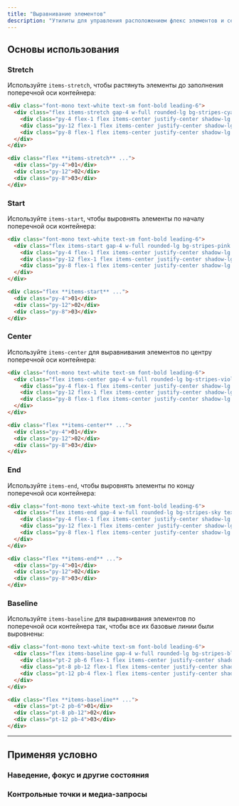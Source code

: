 ```yaml
---
title: "Выравнивание элементов"
description: "Утилиты для управления расположением флекс элементов и сетки вдоль поперечной оси контейнера."
---
```




## Основы использования

### Stretch

Используйте `items-stretch`, чтобы растянуть элементы до заполнения поперечной оси контейнера:

```html {{ example: true }}
<div class="font-mono text-white text-sm font-bold leading-6">
  <div class="flex items-stretch gap-4 w-full rounded-lg bg-stripes-cyan text-center">
    <div class="py-4 flex-1 flex items-center justify-center shadow-lg rounded-lg bg-cyan-500">01</div>
    <div class="py-12 flex-1 flex items-center justify-center shadow-lg rounded-lg bg-cyan-500">02</div>
    <div class="py-8 flex-1 flex items-center justify-center shadow-lg rounded-lg bg-cyan-500">03</div>
  </div>
</div>
```

```html
<div class="flex **items-stretch** ...">
  <div class="py-4">01</div>
  <div class="py-12">02</div>
  <div class="py-8">03</div>
</div>
```

### Start

Используйте `items-start`, чтобы выровнять элементы по началу поперечной оси контейнера:

```html {{ example: true }}
<div class="font-mono text-white text-sm font-bold leading-6">
  <div class="flex items-start gap-4 w-full rounded-lg bg-stripes-pink text-center">
    <div class="py-4 flex-1 flex items-center justify-center shadow-lg rounded-lg bg-pink-500">01</div>
    <div class="py-12 flex-1 flex items-center justify-center shadow-lg rounded-lg bg-pink-500">02</div>
    <div class="py-8 flex-1 flex items-center justify-center shadow-lg rounded-lg bg-pink-500">03</div>
  </div>
</div>
```

```html
<div class="flex **items-start** ...">
  <div class="py-4">01</div>
  <div class="py-12">02</div>
  <div class="py-8">03</div>
</div>
```

### Center

Используйте `items-center` для выравнивания элементов по центру поперечной оси контейнера:

```html {{ example: true }}
<div class="font-mono text-white text-sm font-bold leading-6">
  <div class="flex items-center gap-4 w-full rounded-lg bg-stripes-violet text-center">
    <div class="py-4 flex-1 flex items-center justify-center shadow-lg rounded-lg bg-violet-500">01</div>
    <div class="py-12 flex-1 flex items-center justify-center shadow-lg rounded-lg bg-violet-500">02</div>
    <div class="py-8 flex-1 flex items-center justify-center shadow-lg rounded-lg bg-violet-500">03</div>
  </div>
</div>
```

```html
<div class="flex **items-center** ...">
  <div class="py-4">01</div>
  <div class="py-12">02</div>
  <div class="py-8">03</div>
</div>
```

### End

Используйте `items-end`, чтобы выровнять элементы по концу поперечной оси контейнера:

```html {{ example: true }}
<div class="font-mono text-white text-sm font-bold leading-6">
  <div class="flex items-end gap-4 w-full rounded-lg bg-stripes-sky text-center">
    <div class="py-4 flex-1 flex items-center justify-center shadow-lg rounded-lg bg-sky-500">01</div>
    <div class="py-12 flex-1 flex items-center justify-center shadow-lg rounded-lg bg-sky-500">02</div>
    <div class="py-8 flex-1 flex items-center justify-center shadow-lg rounded-lg bg-sky-500">03</div>
  </div>
</div>
```

```html
<div class="flex **items-end** ...">
  <div class="py-4">01</div>
  <div class="py-12">02</div>
  <div class="py-8">03</div>
</div>
```

### Baseline

Используйте `items-baseline` для выравнивания элементов по поперечной оси контейнера так, чтобы все их базовые линии были выровнены:

```html {{ example: true }}
<div class="font-mono text-white text-sm font-bold leading-6">
  <div class="flex items-baseline gap-4 w-full rounded-lg bg-stripes-blue text-center">
    <div class="pt-2 pb-6 flex-1 flex items-center justify-center shadow-lg rounded-lg bg-blue-500">01</div>
    <div class="pt-8 pb-12 flex-1 flex items-center justify-center shadow-lg rounded-lg bg-blue-500">02</div>
    <div class="pt-12 pb-4 flex-1 flex items-center justify-center shadow-lg rounded-lg bg-blue-500">03</div>
  </div>
</div>
```

```html
<div class="flex **items-baseline** ...">
  <div class="pt-2 pb-6">01</div>
  <div class="pt-8 pb-12">02</div>
  <div class="pt-12 pb-4">03</div>
</div>
```

---

## <Heading ignore>Применяя условно</Heading>

### <Heading ignore>Наведение, фокус и другие состояния</Heading>

<HoverFocusAndOtherStates defaultClass="flex items-stretch" featuredClass="items-center" />

### <Heading ignore>Контрольные точки и медиа-запросы</Heading>

<BreakpointsAndMediaQueries defaultClass="flex items-stretch" featuredClass="items-center" />
